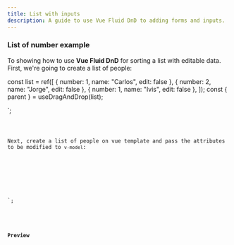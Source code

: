 ```yaml
---
title: List with inputs
description: A guide to use Vue Fluid DnD to adding forms and inputs.
---
```



### List of number example

To showing how to use **Vue Fluid DnD** for sorting a list with editable data.
First, we're going to create a list of people:


const list = ref([
{ number: 1, name: "Carlos", edit: false },
{ number: 2, name: "Jorge", edit: false },
{ number: 1, name: "Ivis", edit: false },
]);
const { parent } = useDragAndDrop(list);

</script>`;

<Code code={listOfPeople} lang="vue" />

Next, create a list of people on vue template and pass the attributes to be modified to `v-model`:


</script>
<template>
  <ul ref="parent" class="person-list p-8 bg-[var(--sl-color-gray-6)]">
    <li class="person" v-for="(person, index) in list" :index="index">
      <input type="text" v-model="person.name" :disabled="!person.edit" />
      <input type="checkbox" v-model="person.edit" />
    </li>
  </ul>
</template>

<style>
.person {
  border-style: solid;
  padding-left: 5px;
  margin-top: 0.25rem;
  border-width: 2px;
}
.person input[type="text"] {
  width: 100px;
  margin: 10px;
}
.person-list {
  display: block;
  padding-inline: 25px;
}
</style>

`;

<Code code={listOfNumbersHTML} mark={highlights} lang="vue" />

### Preview

<div class="pl-8">
  <SingleVerticalPersonList client:load />
</div>

